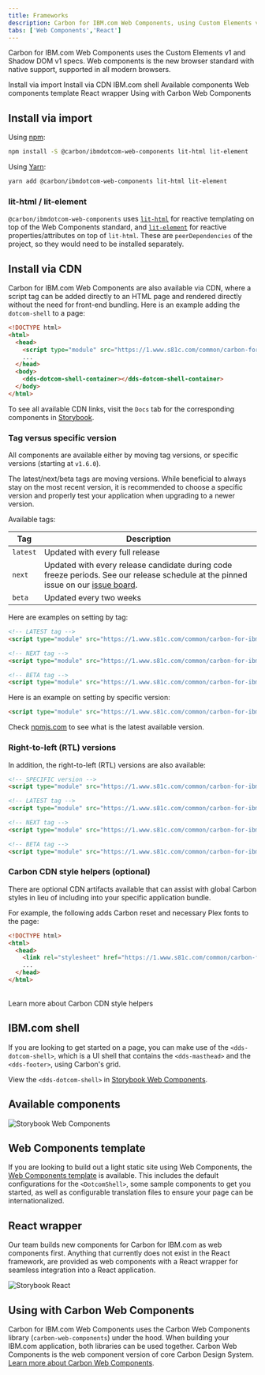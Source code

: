 ```yaml
---
title: Frameworks
description: Carbon for IBM.com Web Components, using Custom Elements v1 and Shadow DOM v1 specs.
tabs: ['Web Components','React']
---
```



<PageDescription>

Carbon for IBM.com Web Components uses the Custom Elements v1 and Shadow DOM v1 specs. Web components is the new browser 
standard with native support, supported in all modern browsers. 

</PageDescription>

<AnchorLinks>
<AnchorLink>Install via import</AnchorLink>
<AnchorLink>Install via CDN</AnchorLink>
<AnchorLink>IBM.com shell</AnchorLink>
<AnchorLink>Available components</AnchorLink>
<AnchorLink>Web components template</AnchorLink>
<AnchorLink>React wrapper</AnchorLink>
<AnchorLink>Using with Carbon Web Components</AnchorLink>
</AnchorLinks>

## Install via import

Using [npm](https://www.npmjs.com/):

```bash
npm install -S @carbon/ibmdotcom-web-components lit-html lit-element
```

Using [Yarn](https://yarnpkg.com/en/):

```bash
yarn add @carbon/ibmdotcom-web-components lit-html lit-element
```

### lit-html / lit-element

`@carbon/ibmdotcom-web-components` uses [`lit-html`](https://lit-html.polymer-project.org) for reactive templating on 
top of the Web Components standard, and [`lit-element`](https://lit-element.polymer-project.org) for reactive 
properties/attributes on top of `lit-html`. These are `peerDependencies` of the project, so they would need to be 
installed separately.

## Install via CDN

Carbon for IBM.com Web Components are also available via CDN, where a script tag can be added directly to an HTML page 
and rendered directly without the need for front-end bundling. Here is an example adding the `dotcom-shell` to a page:
 
```html
<!DOCTYPE html>
<html>
  <head>
    <script type="module" src="https://1.www.s81c.com/common/carbon-for-ibm-dotcom/tag/v1/latest/dotcom-shell.min.js"></script>
    ...
  </head>
  <body>
    <dds-dotcom-shell-container></dds-dotcom-shell-container>
  </body>
</html>
```

To see all available CDN links, visit the `Docs` tab for the corresponding components in [Storybook](https://www.ibm.com/standards/carbon/web-components).

### Tag versus specific version

All components are available either by moving tag versions, or specific versions (starting at `v1.6.0`). 

The latest/next/beta tags are moving versions. While beneficial to always stay on the most recent version, it is 
recommended to choose a specific version and properly test your application when upgrading to a newer version.

Available tags:

| Tag      | Description                                                                                                                                                                                               |
| -------- | --------------------------------------------------------------------------------------------------------------------------------------------------------------------------------------------------------- |
| `latest` | Updated with every full release                                                                                                                                                                           |
| `next`   | Updated with every release candidate during code freeze periods. See our release schedule at the pinned issue on our [issue board](https://github.com/carbon-design-system/carbon-for-ibm-dotcom/issues). |
| `beta`   | Updated every two weeks                                                                                                                                                                                   |

Here are examples on setting by tag:

```html
<!-- LATEST tag -->
<script type="module" src="https://1.www.s81c.com/common/carbon-for-ibm-dotcom/tag/v1/latest/dotcom-shell.min.js"></script>

<!-- NEXT tag -->
<script type="module" src="https://1.www.s81c.com/common/carbon-for-ibm-dotcom/tag/v1/next/dotcom-shell.min.js"></script>

<!-- BETA tag -->
<script type="module" src="https://1.www.s81c.com/common/carbon-for-ibm-dotcom/tag/v1/beta/dotcom-shell.min.js"></script>
```

Here is an example on setting by specific version:

```html
<script type="module" src="https://1.www.s81c.com/common/carbon-for-ibm-dotcom/version/v1.6.0/dotcom-shell.rtl.min.js"></script>
```

Check [npmjs.com](https://www.npmjs.com/package/@carbon/ibmdotcom-web-components) to see what is the latest available version.

### Right-to-left (RTL) versions

In addition, the right-to-left (RTL) versions are also available:

```html
<!-- SPECIFIC version -->
<script type="module" src="https://1.www.s81c.com/common/carbon-for-ibm-dotcom/version/v1.6.0/dotcom-shell.rtl.min.js"></script>

<!-- LATEST tag -->
<script type="module" src="https://1.www.s81c.com/common/carbon-for-ibm-dotcom/tag/v1/latest/dotcom-shell.rtl.min.js"></script>

<!-- NEXT tag -->
<script type="module" src="https://1.www.s81c.com/common/carbon-for-ibm-dotcom/tag/v1/next/dotcom-shell.rtl.min.js"></script>

<!-- BETA tag -->
<script type="module" src="https://1.www.s81c.com/common/carbon-for-ibm-dotcom/tag/v1/beta/dotcom-shell.rtl.min.js"></script>
```

### Carbon CDN style helpers (optional)

There are optional CDN artifacts available that can assist with global Carbon
styles in lieu of including into your specific application bundle.

For example, the following adds Carbon reset and necessary Plex fonts to the page:

```html
<!DOCTYPE html>
<html>
  <head>
    <link rel="stylesheet" href="https://1.www.s81c.com/common/carbon-for-ibm-dotcom/tag/v1/latest/plex.css" />
    ...
  </head>
</html>
```
<br/>
<Link to="/developing/carbon-cdn-style-helpers">Learn more about Carbon CDN style helpers</Link>

## IBM.com shell

If you are looking to get started on a page, you can make use of the `<dds-dotcom-shell>`, which is a UI shell that
contains the `<dds-masthead>` and the `<dds-footer>`, using Carbon's grid.

View the `<dds-dotcom-shell>` in [Storybook Web Components](http://www.ibm.com/standards/carbon/web-components/?path=/story/components-dotcom-shell--default).

## Available components

<Row className="resource-card-group">

<Column colMd={4} colLg={4} noGutterSm>
<ResourceCard
  subTitle="Carbon for IBM.com Storybook Web Components"
  href="https://www.ibm.com/standards/carbon/web-components/"
>

![Storybook Web Components](./../../../images/icon/js_logo.svg)

</ResourceCard>
</Column>
</Row>

## Web Components template

If you are looking to build out a light static site using Web Components, the
[Web Components template](https://github.com/carbon-design-system/carbon-for-ibm-dotcom-web-components-template) is available. 
This includes the default configurations for the `<DotcomShell>`, some sample components to get you started, as well as
configurable translation files to ensure your page can be internationalized.

## React wrapper

Our team builds new components for Carbon for IBM.com as web components first. Anything that currently does not exist 
in the <Link to="/developing/frameworks/react">React</Link> framework, are provided as web components with a React 
wrapper for seamless integration into a React application.

<Row className="resource-card-group">

<Column colMd={4} colLg={4} noGutterSm>
<ResourceCard
  subTitle="Carbon for IBM.com Storybook Web Components with React"
  href="https://ibmdotcom-web-components-react.mybluemix.net/"
>

![Storybook React](./../../../images/icon/react-icon.svg)

</ResourceCard>
</Column>
</Row>

## Using with Carbon Web Components

Carbon for IBM.com Web Components uses the Carbon Web Components library (`carbon-web-components`) under the hood. 
When building your IBM.com application, both libraries can be used together. Carbon Web Components is the web component 
version of core Carbon Design System. [Learn more about Carbon Web Components](https://carbondesignsystem.com/developing/frameworks/web-components).
